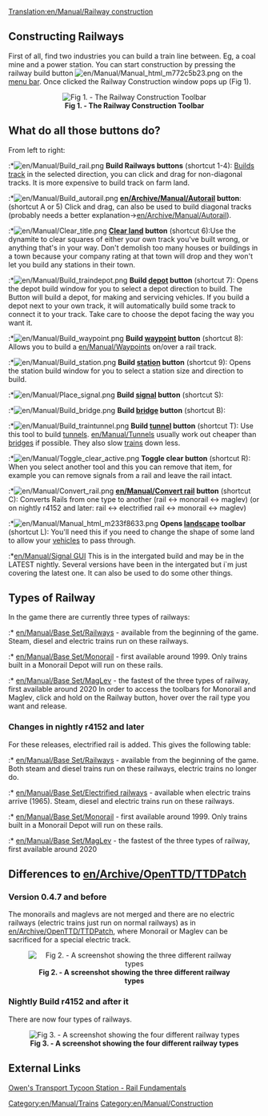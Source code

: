 [[Translation:en/Manual/Railway construction]]
[[Category:en/Manual/Trains]]
[[Category:en/Manual/Construction]]

==Constructing Railways==
First of all, find two industries you can build a train line between. Eg, a coal mine and a power station. You can start construction by pressing the railway build button [[File:en/Manual/Manual html m772c5b23.png]] on the [[en/Manual/Game interface|menu bar]]. Once clicked the Railway Construction window pops up (Fig 1).

<center>[[File:en/Manual/Railroad Construction.png|center|frame|'''Fig 1. - The Railway Construction Toolbar''']]
</center>

==What do all those buttons do?==
From left to right:
:*[[File:en/Manual/Build rail.png]] '''Build Railways buttons''' (shortcut 1-4): [[en/Manual/Building tracks|Builds track]] in the selected direction, you can click and drag for non-diagonal tracks. It is more expensive to build track on farm land.
:*[[File:en/Manual/Build autorail.png]] '''[[en/Archive/Manual/Autorail]] button''': (shortcut A or 5) Click and drag, can also be used to build diagonal tracks (probably needs a better explanation->[[en/Archive/Manual/Autorail]]).
:*[[File:en/Manual/Clear title.png]] '''[[en/Manual/Landscaping|Clear land]] button''' (shortcut 6):Use the dynamite to clear squares of either your own track you've built wrong, or anything that's in your way. Don't demolish too many houses or buildings in a town because your company rating at that town will drop and they won't let you build any stations in their town.
:*[[File:en/Manual/Build traindepot.png]] '''Build [[en/Manual/Depots|depot]] button''' (shortcut 7): Opens the depot build window for you to select a depot direction to build. The Button will build a depot, for making and servicing vehicles. If you build a depot next to your own track, it will automatically build some track to connect it to your track. Take care to choose the depot facing the way you want it.
:*[[File:en/Manual/Build waypoint.png]] '''Build [[en/Manual/Waypoints|waypoint]] button''' (shortcut 8): Allows you to build a [[en/Manual/Waypoints]] on/over a rail track.
:*[[File:en/Manual/Build station.png]] '''Build [[en/Manual/Stations|station]] button''' (shortcut 9): Opens the station build window for you to select a station size and direction to build.
:*[[File:en/Manual/Place signal.png]] '''Build [[en/Manual/Signals|signal]] button''' (shortcut S):
:*[[File:en/Manual/Build bridge.png]] '''Build [[en/Manual/Bridges|bridge]] button''' (shortcut B):
:*[[File:en/Manual/Build traintunnel.png]] '''Build [[en/Manual/Tunnels|tunnel]] button''' (shortcut T): Use this tool to build [[en/Manual/Tunnels|tunnels]]. [[en/Manual/Tunnels]] usually work out cheaper than [[en/Manual/Bridges|bridges]] if possible. They also slow [[en/Manual/Trains|trains]] down less.
:*[[File:en/Manual/Toggle clear active.png]] '''Toggle clear button''' (shortcut R): When you select another tool and this you can remove that item, for example you can remove signals from a rail and leave the rail intact.
:*[[File:en/Manual/Convert rail.png]] '''[[en/Manual/Convert rail]] button''' (shortcut C): Converts Rails from one type to another (rail <-> monorail <-> maglev) (or on nightly r4152 and later: rail <-> electrified rail <-> monorail <-> maglev)
:*[[File:en/Manual/Manual html m233f8633.png]] '''Opens [[en/Manual/Landscaping|landscape]] toolbar''' (shortcut L): You'll need this if you need to change the shape of some land to allow your [[en/Manual/Vehicles|vehicles]] to pass through.
:*[[en/Manual/Signal GUI]]
This is in the intergated build and may be in the LATEST nightly.
Several versions have been in the intergated but i`m just covering the latest one. It can also be used to do some other things.

==Types of Railway==
In the game there are currently three types of railways: 
:* [[en/Manual/Base Set/Railways]] - available from the beginning of the game. Steam, diesel and electric trains run on these railways.
:* [[en/Manual/Base Set/Monorail]] - first available around 1999. Only trains built in a Monorail Depot will run on these rails.
:* [[en/Manual/Base Set/MagLev]] - the fastest of the three types of railway, first available around 2020
In order to access the toolbars for Monorail and Maglev, click and hold on the Railway button, hover over the rail type you want and release.

===Changes in nightly r4152 and later===
For these releases, electrified rail is added. This gives the following table:
:* [[en/Manual/Base Set/Railways]] - available from the beginning of the game. Both steam and diesel trains run on these railways, electric trains no longer do.
:* [[en/Manual/Base Set/Electrified railways]] - available when electric trains arrive (1965). Steam, diesel and electric trains run on these railways.
:* [[en/Manual/Base Set/Monorail]] - first available around 1999. Only trains built in a Monorail Depot will run on these rails.
:* [[en/Manual/Base Set/MagLev]] - the fastest of the three types of railway, first available around 2020

==Differences to [[en/Archive/OpenTTD/TTDPatch]]==
===Version 0.4.7 and before===
The monorails and maglevs are not merged and there are no electric railways (electric trains just run on normal railways) as in [[en/Archive/OpenTTD/TTDPatch]], where Monorail or Maglev can be sacrificed for a special electric track.

<center>[[File:en/Types of railway.png|center|frame|'''Fig 2. - A screenshot showing the three different railway types''']]</center>

===Nightly Build r4152 and after it===
There are now four types of railways.

<center>[[File:en/Manual/4 Types of railway.png|center|frame|'''Fig 3. - A screenshot showing the four different railway types''']]</center>

==External Links==
[http://www.transporttycoon.net/rail Owen's Transport Tycoon Station - Rail Fundamentals]
